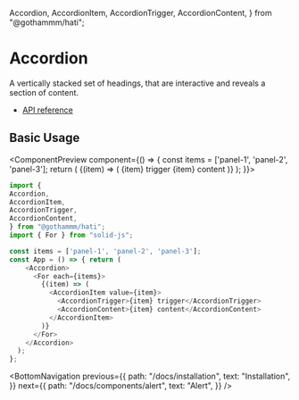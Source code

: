   Accordion,
  AccordionItem,
  AccordionTrigger,
  AccordionContent,
} from "@gothammm/hati";

# Accordion

A vertically stacked set of headings, that are interactive and reveals a section of content.

- [API reference](https://ark-ui.com/docs/solid/components/accordion)

## Basic Usage

<ComponentPreview component={() => {
   const items = ['panel-1', 'panel-2', 'panel-3'];
    return (
      <Accordion>
        <For each={items}>
          {(item) => (
            <AccordionItem value={item}>
              <AccordionTrigger>{item} trigger</AccordionTrigger>
              <AccordionContent>{item} content</AccordionContent>
            </AccordionItem>
          )}
        </For>
      </Accordion>
    );
}}>
  ```ts
  import {
  Accordion,
  AccordionItem,
  AccordionTrigger,
  AccordionContent,
} from "@gothammm/hati";
import { For } from "solid-js";

  const items = ['panel-1', 'panel-2', 'panel-3'];
  const App = () => { return (
      <Accordion>
        <For each={items}>
          {(item) => (
            <AccordionItem value={item}>
              <AccordionTrigger>{item} trigger</AccordionTrigger>
              <AccordionContent>{item} content</AccordionContent>
            </AccordionItem>
          )}
        </For>
      </Accordion>
    );
  };
  ```
</ComponentPreview>

<BottomNavigation
  previous={{
    path: "/docs/installation",
    text: "Installation",
  }}
  next={{
    path: "/docs/components/alert",
    text: "Alert",
  }}
/>
